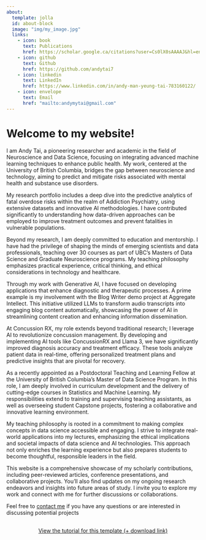 ```yaml
---
about:
  template: jolla
  id: about-block
  image: "img/my_image.jpg"
  links:
    - icon: book
      text: Publications
      href: https://scholar.google.ca/citations?user=Cs0lX0sAAAAJ&hl=en
    - icon: github
      text: Github
      href: https://github.com/andytai7
    - icon: linkedin
      text: LinkedIn
      href: https://www.linkedin.com/in/andy-man-yeung-tai-783160122/
    - icon: envelope
      text: Email
      href: "mailto:andymytai@gmail.com"  
---
```


::: {#about-block}
:::

# Welcome to my website!

I am Andy Tai, a pioneering researcher and academic in the field of Neuroscience and Data Science, focusing on integrating advanced machine learning techniques to enhance public health. My work, centered at the University of British Columbia, bridges the gap between neuroscience and technology, aiming to predict and mitigate risks associated with mental health and substance use disorders.

My research portfolio includes a deep dive into the predictive analytics of fatal overdose risks within the realm of Addiction Psychiatry, using extensive datasets and innovative AI methodologies. I have contributed significantly to understanding how data-driven approaches can be employed to improve treatment outcomes and prevent fatalities in vulnerable populations.

Beyond my research, I am deeply committed to education and mentorship. I have had the privilege of shaping the minds of emerging scientists and data professionals, teaching over 30 courses as part of UBC’s Masters of Data Science and Graduate Neuroscience programs. My teaching philosophy emphasizes practical experience, critical thinking, and ethical considerations in technology and healthcare.

Through my work with Generative AI, I have focused on developing applications that enhance diagnostic and therapeutic processes. A prime example is my involvement with the Blog Writer demo project at Aggregate Intellect. This initiative utilized LLMs to transform audio transcripts into engaging blog content automatically, showcasing the power of AI in streamlining content creation and enhancing information dissemination.

At Concussion RX, my role extends beyond traditional research; I leverage AI to revolutionize concussion management. By developing and implementing AI tools like ConcussionRX and Llama 3, we have significantly improved diagnosis accuracy and treatment efficacy. These tools analyze patient data in real-time, offering personalized treatment plans and predictive insights that are pivotal for recovery.

As a recently appointed as a Postdoctoral Teaching and Learning Fellow at the University of British Columbia's Master of Data Science Program. In this role, I am deeply involved in curriculum development and the delivery of cutting-edge courses in Statistics and Machine Learning. My responsibilities extend to training and supervising teaching assistants, as well as overseeing student Capstone projects, fostering a collaborative and innovative learning environment.

My teaching philosophy is rooted in a commitment to making complex concepts in data science accessible and engaging. I strive to integrate real-world applications into my lectures, emphasizing the ethical implications and societal impacts of data science and AI technologies. This approach not only enriches the learning experience but also prepares students to become thoughtful, responsible leaders in the field.

This website is a comprehensive showcase of my scholarly contributions, including peer-reviewed articles, conference presentations, and collaborative projects. You'll also find updates on my ongoing research endeavors and insights into future areas of study. I invite you to explore my work and connect with me for further discussions or collaborations.

Feel free to [contact me](mailto:andymytai@gmail.com)  if you have any questions or are interested in discussing potential projects

```{=html}
<div  style="margin: 30px; text-align: center;">
<a class="btn btn-primary" href="https://www.marvinschmitt.com/blog/website-tutorial-quarto/" role="button" target="_blank" style="padding: 15px 30px;">View the tutorial for this template (+ download link)</a>
</div>
```

